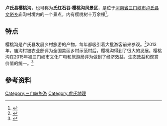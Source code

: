 {{coord|34.04013|111.13533|display=title}}
'''卢氏县樱桃沟'''，也可称为'''氏红石谷·樱桃沟风景区'''，是位于[[河南省|河南省]][[三门峡市|三门峡市]][[卢氏县|卢氏县]][[文峪乡|文峪乡]]庙沟村境内的一个景点，内有樱桃树十万余棵<ref>{{Cite book|title=卢氏旅游文化大观|url=https://archive.org/details/yinzhenqingrenji0000unse|last=彭修身总编；郭维东主编；武金钟，赵全中，白氏旭东等副主编|first=|publisher=北京：[[中国文联出版社|中国文联出版社]]|year=2005.11|isbn=7-5059-4063-5|location=|pages=[https://archive.org/details/yinzhenqingrenji0000unse/page/161 161]}}</ref>。

== 特点 ==
樱桃沟是卢氏县发展乡村旅游的产物，每年都吸引着大批游客前来参观。<ref>{{Cite web|title=河南卢氏：樱桃花开扮靓小山村|url=http://www.xinhuanet.com/local/2018-03/22/c_129835055.htm|accessdate=2020-06-28|work=[[新华网|新华网]]|archive-date=2020-06-30|archive-url=https://web.archive.org/web/20200630025722/http://www.xinhuanet.com/local/2018-03/22/c_129835055.htm|dead-url=no}}</ref>2013年，庙沟村被农业部评为全国美丽乡村示范村后，樱桃沟得到了很大的发展。樱桃沟在2015年被三门峡市文化广电和旅游局评为做到了经济效益，生态效益和观赏价值的统一。<ref>{{Cite web|title=卢氏县樱桃沟：绚烂樱桃花惹人醉-三门峡市文化广电和旅游政务网|url=http://smxly.com/news.aspx?id=7400&aid=281|accessdate=2020-06-28|author=|date=|format=|publisher=|language=|archive-date=2020-06-30|archive-url=https://web.archive.org/web/20200630102711/http://smxly.com/news.aspx?id=7400&aid=281|dead-url=no}}</ref>

==參考资料==
{{reflist}}

[[Category:三门峡旅游|Category:三门峡旅游]]
[[Category:盧氏地理|Category:盧氏地理]]